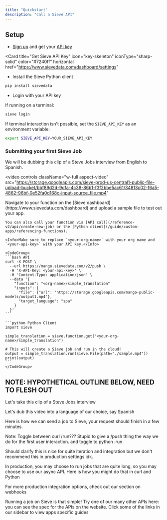 ```yaml
---
title: "Quickstart"
description: "Call a Sieve API"
---
```


## **Setup**

- [Sign up](https://www.sievedata.com/dashboard) and get your [API key](https://www.sievedata.com/dashboard/settings)

<Card
  title="Get Sieve API Key"
  icon="key-skeleton"
  iconType="sharp-solid"
  color="#7240ff"
  horizontal
  href="https://www.sievedata.com/dashboard/settings"
></Card>

- Install the Sieve Python client

```bash
pip install sievedata
```

- Login with your API key

If running on a terminal:

```bash
sieve login
```

If terminal interaction isn't possible, set the `SIEVE_API_KEY` as an environment variable:

```bash
export SIEVE_API_KEY=YOUR_SIEVE_API_KEY
```

### **Submitting your first Sieve Job**

We will be dubbing this clip of a Steve Jobs interview from English to Spanish.

<video
  controls
  className="w-full aspect-video"
  src="https://storage.googleapis.com/sieve-prod-us-central1-public-file-upload-bucket/bbf89d2d-9dfa-4c38-86b1-f3f2bbe5ac61/34813c02-f6a5-4862-96bf-0e52fa0d168c-input-source_file.mp4"
></video>
<Steps>
  <Step title="Run a job">
    Navigate to your function on the [Sieve dashboard](https://www.sievedata.com/dashboard) and upload a sample file to test out your app.

    You can also call your function via [API call](/reference-v2/api/create-new-job) or the [Python client](/guide/custom-apps/referencing-functions).

    <Info>Make sure to replace `<your-org-name>` with your org name and `<your-api-key>` with your API key.</Info>

    <CodeGroup>
    ```bash API
    curl -X POST \
      --url https://mango.sievedata.com/v2/push \
      -H 'X-API-Key: <your-api-key>' \
      -H 'Content-Type: application/json' \
      --data '{
        "function": "<org-name>/simple_translation"
        "inputs": {
          "file": {"url": "https://storage.googleapis.com/mango-public-models/output1.mp4"},
          "target_language": "spa"
        }
      }'
    ```

    ```python Python Client
    import sieve

    simple_translation = sieve.function.get("<your-org-name>/simple_translation")

    # This will create a Sieve job and run in the cloud!
    output = simple_translation.run(sieve.File(path="./sample.mp4"))
    print(output)
    ```
    </CodeGroup>

  </Step>
</Steps>

## NOTE: HYPOTHETICAL OUTLINE BELOW, NEED TO FLESH OUT

Let's take this clip of a Steve Jobs interview

Let's dub this video into a language of our choice, say Spanish

Here is how we can send a job to Sieve, your request should finish in a few minutes.

Note: Toggle between curl /run??? Stupid to give a /push thing the way we do for the first user interaction.
and toggle to python .run.

Should clarify this is nice for quite iteration and integration but we don't recommend this in production settings idk.

In production, you may choose to run jobs that are quite long, so you may choose to use our async API. Here is how you might do that in curl and Python

For more production integration options, check out our section on webhooks

Running a job on Sieve is that simple\! Try one of our many other APIs here: you can see the spec for the APIs on the website. Click some of the links in our sidebar to view apps specific guides
